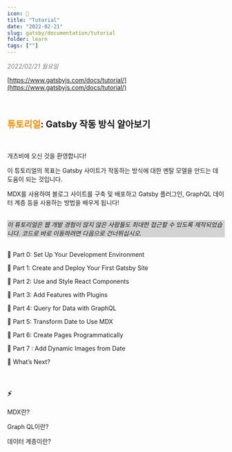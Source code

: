 ```yaml
---
icon: 📘
title: "Tutorial"
date: "2022-02-21"
slug: gatsby/documentation/tutorial
folder: learn
tags: [""]
---
```


<div style="color:gray; font-style:italic;">2022/02/21 월요일</div>

[https://www.gatsbyjs.com/docs/tutorial/](https://www.gatsbyjs.com/docs/tutorial/)

<br />

<h2><span style="color: darkorange;">튜토리얼</span>: Gatsby 작동 방식 알아보기 </h2>

<br />

개츠비에 오신 것을 환영합니다!

이 튜토리얼의 목표는 Gatsby 사이트가 작동하는 방식에 대한 멘탈 모델을 만드는 데 도움이 되는 것입니다.

MDX를 사용하여 블로그 사이트를 구축 및 배포하고 Gatsby 플러그인, GraphQL 데이터 계층 등을 사용하는 방법을 배우게 됩니다!

<br />

<div style="background-color:lightgray; font-style:italic;">이 튜토리얼은 웹 개발 경험이 많지 않은 사람들도 최대한 접근할 수 있도록 제작되었습니다. 코드로 바로 이동하려면 다음으로 건너뛰십시오.</div>

<br />

📙 Part 0: Set Up Your Development Environment

📙 Part 1: Create and Deploy Your First Gatsby Site

📙 Part 2: Use and Style React Components

📙 Part 3: Add Features with Plugins

📙 Part 4: Query for Data with GraphQL

📙 Part 5: Transform Date to Use MDX

📙 Part 6: Create Pages Programmatically

📙 Part 7 : Add Dynamic Images from Date

📙 What’s Next?

<br />

### ⚡️

MDX란?

Graph QL이란?

데이터 계층이란?
